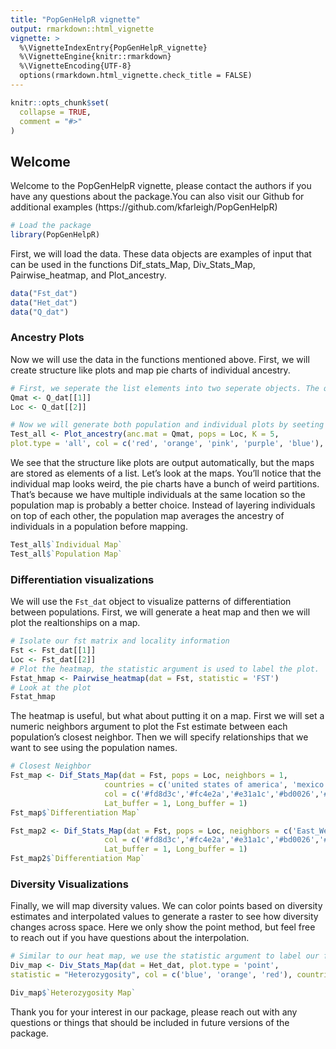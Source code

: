 ```yaml
---
title: "PopGenHelpR vignette"
output: rmarkdown::html_vignette
vignette: >
  %\VignetteIndexEntry{PopGenHelpR_vignette}
  %\VignetteEngine{knitr::rmarkdown}
  %\VignetteEncoding{UTF-8}
  options(rmarkdown.html_vignette.check_title = FALSE)
---
```


```r
knitr::opts_chunk$set(
  collapse = TRUE,
  comment = "#>"
)
```
## Welcome
Welcome to the PopGenHelpR vignette, please contact the authors if you have any questions about the package.You can also visit our Github for additional examples (https://github.com/kfarleigh/PopGenHelpR) 
```r
# Load the package
library(PopGenHelpR)
```
First, we will load the data. These data objects are examples of input that can be used in the functions Dif_stats_Map, Div_Stats_Map, Pairwise_heatmap, and Plot_ancestry. 
```r
data("Fst_dat") 
data("Het_dat")
data("Q_dat")
```
### Ancestry Plots
Now we will use the data in the functions mentioned above. First, we will create structure like plots and map pie charts of individual ancestry.
```r
# First, we seperate the list elements into two seperate objects. The q-matrix (Qmat) and the locality information for each individual (Loc).
Qmat <- Q_dat[[1]]
Loc <- Q_dat[[2]]

# Now we will generate both population and individual plots by seeting plot.type to 'all'. If you wanted, you could only generate individual or population plots by setting plot.type to "individual" and "population", respectively.
Test_all <- Plot_ancestry(anc.mat = Qmat, pops = Loc, K = 5,
plot.type = 'all', col = c('red', 'orange', 'pink', 'purple', 'blue'), countries = c("united states of america", "mexico"), Lat_buffer = 1, Long_buffer = 1)
```


We see that the structure like plots are output automatically, but the maps are stored as elements of a list. Let's look at the maps. You'll notice that the individual map looks weird, the pie charts have a bunch of weird partitions. That's because we have multiple individuals at the same location so the population map is probably a better choice. Instead of layering individuals on top of each other, the population map averages the ancestry of individuals in a population before mapping. 
```r
Test_all$`Individual Map`
Test_all$`Population Map`
```


### Differentiation visualizations
We will use the `Fst_dat` object to visualize patterns of differentiation between populations. First, we will generate a heat map and then we will plot the realtionships on a map.
```r
# Isolate our fst matrix and locality information
Fst <- Fst_dat[[1]]
Loc <- Fst_dat[[2]]
# Plot the heatmap, the statistic argument is used to label the plot.
Fstat_hmap <- Pairwise_heatmap(dat = Fst, statistic = 'FST')
# Look at the plot
Fstat_hmap
```


The heatmap is useful, but what about putting it on a map. First we will set a numeric neighbors argument to plot the Fst estimate between each population's closest neighbor. Then we will specify relationships that we want to see using the population names.
```r
# Closest Neighbor
Fst_map <- Dif_Stats_Map(dat = Fst, pops = Loc, neighbors = 1, 
                     countries = c('united states of america', 'mexico'), 
                     col = c('#fd8d3c','#fc4e2a','#e31a1c','#bd0026','#800026'),
                     Lat_buffer = 1, Long_buffer = 1)
Fst_map$`Differentiation Map`

Fst_map2 <- Dif_Stats_Map(dat = Fst, pops = Loc, neighbors = c('East_West', 'East_South', 'South_West'), countries = c('united states of america', 'mexico'),
                     col = c('#fd8d3c','#fc4e2a','#e31a1c','#bd0026','#800026'),
                     Lat_buffer = 1, Long_buffer = 1)
Fst_map2$`Differentiation Map`
```


### Diversity Visualizations
Finally, we will map diversity values. We can color points based on diversity estimates and interpolated values to generate a raster to see how diversity changes across space. Here we only show the point method, but feel free to reach out if you have questions about the interpolation. 
```r
# Similar to our heat map, we use the statistic argument to label our figures and any output raster you create.
Div_map <- Div_Stats_Map(dat = Het_dat, plot.type = 'point',
statistic = "Heterozygosity", col = c('blue', 'orange', 'red'), countries = c('united states of america', 'mexico'), Lat_buffer = 1, Long_buffer = 1, prefix = 'Test_het')

Div_map$`Heterozygosity Map`
```


Thank you for your interest in our package, please reach out with any questions or things that should be included in future versions of the package.
